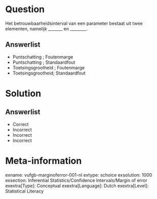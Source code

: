 Question
========
  
Het betrouwbaarheidsinterval van een parameter bestaat uit twee elementen, namelijk _______ en ________.

  
Answerlist
----------
* Puntschatting ; Foutenmarge
* Puntschatting ; Standaardfout
* Toetsingsgrootheid ; Foutenmarge
* Toetsingsgrootheid; Standaardfout

Solution
========

Answerlist
----------
* Correct
* Incorrect
* Incorrect
* Incorrect

Meta-information
================
exname: vufgb-marginoferror-001-nl
extype: schoice
exsolution: 1000
exsection: Inferential Statistics/Confidence Intervals/Margin of error
exextra[Type]: Conceptual
exextra[Language]: Dutch
exextra[Level]: Statistical Literacy